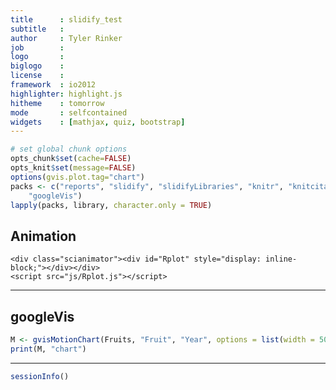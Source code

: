 ```yaml
---
title      : slidify_test
subtitle   : 
author     : Tyler Rinker
job        : 
logo       : 
biglogo    : 
license    : 
framework  : io2012
highlighter: highlight.js
hitheme    : tomorrow
mode       : selfcontained
widgets    : [mathjax, quiz, bootstrap]
---
```

```r
# set global chunk options
opts_chunk$set(cache=FALSE)
opts_knit$set(message=FALSE)
options(gvis.plot.tag="chart")
packs <- c("reports", "slidify", "slidifyLibraries", "knitr", "knitcitations", 
    "googleVis")
lapply(packs, library, character.only = TRUE)
```

## Animation

	<div class="scianimator"><div id="Rplot" style="display: inline-block;"></div></div>
	<script src="js/Rplot.js"></script>
<!-- highlight R code -->
<script type="text/javascript">
	SyntaxHighlighter.autoloader(
	  "r    js/shBrushR.js"
	);
	SyntaxHighlighter.defaults["toolbar"] = false;
	SyntaxHighlighter.all();
</script>

--- 

## googleVis

```r
M <- gvisMotionChart(Fruits, "Fruit", "Year", options = list(width = 500, height = 350))
print(M, "chart")
```

--- 

```r
sessionInfo()
```